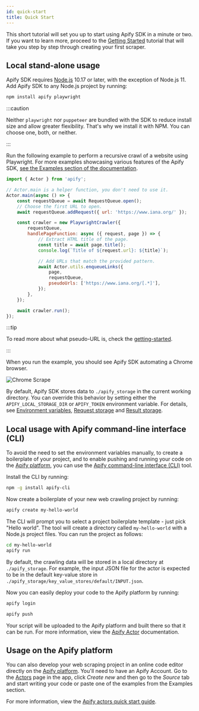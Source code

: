 ```yaml
---
id: quick-start
title: Quick Start
---
```



This short tutorial will set you up to start using Apify SDK in a minute or two.
If you want to learn more, proceed to the [Getting Started](../guides/getting-started)
tutorial that will take you step by step through creating your first scraper.

## Local stand-alone usage

Apify SDK requires [Node.js](https://nodejs.org/en/) 10.17 or later, with the exception of Node.js 11.
Add Apify SDK to any Node.js project by running:

```bash
npm install apify playwright
```

:::caution

Neither `playwright` nor `puppeteer` are bundled with the SDK to reduce install size and allow greater
flexibility. That's why we install it with NPM. You can choose one, both, or neither.

:::

Run the following example to perform a recursive crawl of a website using Playwright. For more examples showcasing various features of the Apify SDK,
[see the Examples section of the documentation](../examples/crawl-multiple-urls).

```javascript title="src/main.js"
import { Actor } from 'apify';

// Actor.main is a helper function, you don't need to use it.
Actor.main(async () => {
    const requestQueue = await RequestQueue.open();
    // Choose the first URL to open.
    await requestQueue.addRequest({ url: 'https://www.iana.org/' });

    const crawler = new PlaywrightCrawler({
        requestQueue,
        handlePageFunction: async ({ request, page }) => {
            // Extract HTML title of the page.
            const title = await page.title();
            console.log(`Title of ${request.url}: ${title}`);

            // Add URLs that match the provided pattern.
            await Actor.utils.enqueueLinks({
                page,
                requestQueue,
                pseudoUrls: ['https://www.iana.org/[.*]'],
            });
        },
    });

    await crawler.run();
});
```

:::tip

To read more about what pseudo-URL is, check the [getting-started](getting-started#introduction-to-pseudo-urls).

:::

When you run the example, you should see Apify SDK automating a Chrome browser.

![Chrome Scrape](/img/chrome_scrape.gif)

By default, Apify SDK stores data to `./apify_storage` in the current working directory. You can override this behavior by setting either the
`APIFY_LOCAL_STORAGE_DIR` or `APIFY_TOKEN` environment variable. For details, see [Environment variables](../guides/environment-variables), [Request storage](../guides/request-storage) and [Result storage](../guides/result-storage).

## Local usage with Apify command-line interface (CLI)

To avoid the need to set the environment variables manually, to create a boilerplate of your project, and to enable pushing and running your code on
the [Apify platform](../guides/apify-platform), you can use the [Apify command-line interface (CLI)](https://github.com/apify/apify-cli) tool.

Install the CLI by running:

```bash
npm -g install apify-cli
```

Now create a boilerplate of your new web crawling project by running:

```bash
apify create my-hello-world
```

The CLI will prompt you to select a project boilerplate template - just pick "Hello world". The tool will create a directory called `my-hello-world`
with a Node.js project files. You can run the project as follows:

```bash
cd my-hello-world
apify run
```

By default, the crawling data will be stored in a local directory at `./apify_storage`. For example, the input JSON file for the actor is expected to
be in the default key-value store in `./apify_storage/key_value_stores/default/INPUT.json`.

Now you can easily deploy your code to the Apify platform by running:

```bash
apify login
```

```bash
apify push
```

Your script will be uploaded to the Apify platform and built there so that it can be run. For more information, view the
[Apify Actor](https://docs.apify.com/cli) documentation.

## Usage on the Apify platform

You can also develop your web scraping project in an online code editor directly on the [Apify platform](../guides/apify-platform).
You'll need to have an Apify Account. Go to the [Actors](https://console.apify.com/actors) page in the app, click <i>Create new</i>
and then go to the <i>Source</i> tab and start writing your code or paste one of the examples from the Examples section.

For more information, view the [Apify actors quick start guide](https://docs.apify.com/actor/quick-start).
